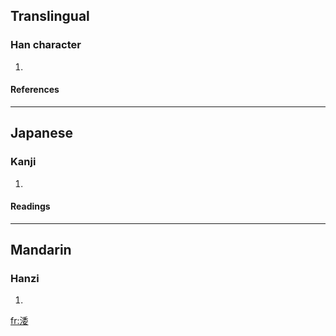 ==Translingual==
===Han character===
{{Han char|rn=85|rad=水|as=08|sn=11|four=|canj=水竹木女 (EHDV)}}
# {{defn|Han|sort=水08}}
====References====
{{Han ref|kx=0628.200|dkj=17602|dj=1030.110|hdz=31651.090|uh=6DB9|ud=28089}}

----
==Japanese==
===Kanji===
{{ja-kanji|grade=|rs=水08}}
# {{defn|Japanese}} 
====Readings====
{{ja-readings|on=[[わ]] (wa), [[だい]] (dai), [[ね]] (ne), [[い]] (i)|kun=[[にごる]] (nigoru), [[ひたす]] (hitasu)}}

----
==Mandarin==
===Hanzi===
{{cmn-hanzi|pin=[[liàng]] ([[liang4]]), [[wō]] ([[wo1]])|wg=liang<sup>4</sup>, wo<sup>1</sup>}}
# {{defn|Mandarin}}

[[fr:涹]]
